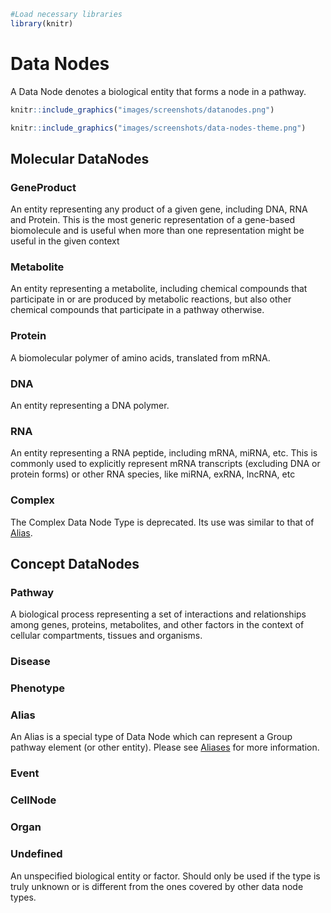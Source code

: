 
```r
#Load necessary libraries
library(knitr)
```

# Data Nodes

A Data Node denotes a biological entity that forms a node in a pathway.

```r
knitr::include_graphics("images/screenshots/datanodes.png")
```


```r
knitr::include_graphics("images/screenshots/data-nodes-theme.png")
```

## Molecular DataNodes

### GeneProduct
An entity representing any product of a given gene, including DNA, RNA and Protein. This is the most generic representation of a gene-based biomolecule and is useful when more than one representation might be useful in the given context

### Metabolite

An entity representing a metabolite, including chemical compounds that participate in or are produced by metabolic reactions, but also other chemical compounds that participate in a pathway otherwise.

### Protein
A biomolecular polymer of amino acids, translated from mRNA.

### DNA
An entity representing a DNA polymer. 

### RNA
An entity representing a RNA peptide, including mRNA, miRNA, etc. This is commonly used to explicitly represent mRNA transcripts (excluding DNA or protein forms) or other RNA species, like miRNA, exRNA, lncRNA, etc

### Complex
The Complex Data Node Type is deprecated. Its use was similar to that of [Alias](#alias).  



## Concept DataNodes

### Pathway
A biological process representing a set of interactions and relationships among genes, proteins, metabolites, and other factors in the context of cellular compartments, tissues and organisms.

### Disease

### Phenotype

### Alias 
An Alias is a special type of Data Node which can represent a Group pathway element (or other entity). Please see [Aliases](#aliases) for more information.  

### Event 

### CellNode 

### Organ 

### Undefined
An unspecified biological entity or factor. Should only be used if the type is truly unknown or is different from the ones covered by other data node types.


